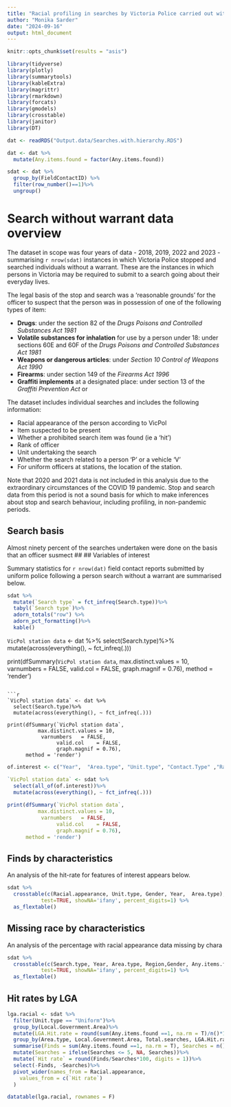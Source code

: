 ```yaml
---
title: "Racial profiling in searches by Victoria Police carried out without a warrant - data overview"
author: "Monika Sarder"
date: "2024-09-16"
output: html_document
---
```



```r
knitr::opts_chunk$set(results = "asis")

library(tidyverse)
library(plotly)
library(summarytools)
library(kableExtra)
library(magrittr)
library(rmarkdown)
library(forcats)
library(gmodels)
library(crosstable)
library(janitor)
library(DT)

dat <- readRDS("Output.data/Searches.with.hierarchy.RDS")

dat <- dat %>%
  mutate(Any.items.found = factor(Any.items.found))

sdat <- dat %>%
  group_by(FieldContactID) %>%
  filter(row_number()==1)%>%
  ungroup()

```

# Search without warrant data overview 

The dataset in scope was four years of data - 2018, 2019, 2022 and 2023 - summarising `r nrow(sdat)` instances in which Victoria Police stopped and searched individuals without a warrant. These are the instances in which persons in Victoria may be required to submit to a search going about their everyday lives. 

The legal basis of the stop and search was a 'reasonable grounds' for the officer to suspect that the person was in possession of one of the following types of item:

* **Drugs**: under the section 82 of the *Drugs Poisons and Controlled Substances Act 1981* 
* **Volatile substances for inhalation** for use by a person under 18: under sections 60E and 60F of the *Drugs Poisons and Controlled Substances Act 1981*  
* **Weapons or dangerous articles**: under *Section 10 Control of Weapons Act 1990*  
* **Firearms**: under section 149 of the *Firearms Act 1996*   
* **Graffiti implements** at a designated place: under section 13 of the *Graffiti Prevention Act* or 

The dataset includes individual searches and includes the following information:  

* Racial appearance of the person according to VicPol  
* Item suspected to be present 
* Whether a prohibited search item was found (ie a 'hit')
* Rank of officer 
* Unit undertaking the search  
* Whether the search related to a person 'P' or a vehicle 'V'  
* For uniform officers at stations, the location of the station.  

Note that 2020 and 2021 data is not included in this analysis due to the extraordinary circumstances of the COVID 19 pandemic. Stop and search data from this period is not a sound basis for which to make inferences about stop and search behaviour, including profiling, in non-pandemic periods.

## Search basis  
Almost ninety percent of the searches undertaken were done on the basis that an officer susmect
## 
## Variables of interest

Summary statistics for `r nrow(dat)` field contact reports submitted by uniform police following a person search without a warrant are summarised below.


```r
sdat %>%
  mutate(`Search type` = fct_infreq(Search.type))%>%
  tabyl(`Search type`)%>%
  adorn_totals("row") %>%
  adorn_pct_formatting()%>%
  kable()
```

`VicPol station data` <- dat %>%
  select(Search.type)%>%
  mutate(across(everything(), ~ fct_infreq(.)))
  
print(dfSummary(`VicPol station data`, 
          max.distinct.values = 10, 
           varnumbers   = FALSE, 
                valid.col    = FALSE, 
                graph.magnif = 0.76),
      method = 'render')
```

```r

`VicPol station data` <- dat %>%
  select(Search.type)%>%
  mutate(across(everything(), ~ fct_infreq(.)))
  
print(dfSummary(`VicPol station data`, 
          max.distinct.values = 10, 
           varnumbers   = FALSE, 
                valid.col    = FALSE, 
                graph.magnif = 0.76),
      method = 'render')
```


```r


of.interest <- c("Year",  "Area.type", "Unit.type", "Contact.Type" ,"Racial.appearance", "Gender", "Rank.of.Member", "Any.items.found")

`VicPol station data` <- sdat %>%
  select(all_of(of.interest))%>%
  mutate(across(everything(), ~ fct_infreq(.)))
  
print(dfSummary(`VicPol station data`, 
          max.distinct.values = 10, 
           varnumbers   = FALSE, 
                valid.col    = FALSE, 
                graph.magnif = 0.76),
      method = 'render')
```


## Finds by characteristics

An analysis of the hit-rate for features of interest appears below.
```r

sdat %>% 
  crosstable(c(Racial.appearance, Unit.type, Gender, Year,  Area.type), by=Any.items.found, total=TRUE, 
           test=TRUE, showNA='ifany', percent_digits=1) %>% 
  as_flextable()
```

## Missing race by characteristics

An analysis of the percentage with racial appearance data missing by chara

```r

sdat %>% 
  crosstable(c(Search.type, Year, Area.type, Region,Gender, Any.items.found), by=Racial.appearance.missing, total=TRUE, 
           test=TRUE, showNA='ifany', percent_digits=1) %>% 
  as_flextable()
```

## Hit rates by LGA

```r



lga.racial <- sdat %>%
  filter(Unit.type == "Uniform")%>%
  group_by(Local.Government.Area)%>%
  mutate(LGA.Hit.rate = round(sum(Any.items.found ==1, na.rm = T)/n()*100, digits = 1), Total.searches = n())%>%
  group_by(Area.type, Local.Government.Area, Total.searches, LGA.Hit.rate, Racial.appearance)%>%
  summarise(Finds = sum(Any.items.found ==1, na.rm = T), Searches = n())%>%
  mutate(Searches = ifelse(Searches <= 5, NA, Searches))%>%
  mutate(`Hit rate` = round(Finds/Searches*100, digits = 1))%>%
  select(-Finds, -Searches)%>%
  pivot_wider(names_from = Racial.appearance,
    values_from = c(`Hit rate`)
  )

datatable(lga.racial, rownames = F)
```
